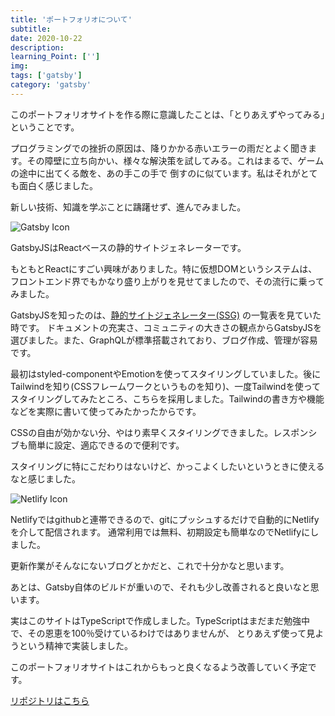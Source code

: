 ```yaml
---
title: 'ポートフォリオについて'
subtitle: 
date: 2020-10-22
description: 
learning_Point: ['']
img: 
tags: ['gatsby']
category: 'gatsby'
---
```



<Title>制作のポリシー</Title>

このポートフォリオサイトを作る際に意識したことは、「とりあえずやってみる」ということです。

プログラミングでの挫折の原因は、降りかかる赤いエラーの雨だとよく聞きます。その障壁に立ち向かい、様々な解決策を試してみる。これはまるで、ゲームの途中に出てくる敵を、あの手この手で
倒すのに似ています。私はそれがとても面白く感じました。

新しい技術、知識を学ぶことに躊躇せず、進んでみました。



<Title>GatsbyJS</Title>

![Gatsby Icon](./Gatsby_Logo.png)

GatsbyJSはReactベースの静的サイトジェネレーターです。

もともとReactにすごい興味がありました。特に仮想DOMというシステムは、フロントエンド界でもかなり盛り上がりを見せてましたので、その流行に乗ってみました。

GatsbyJSを知ったのは、<a href="https://jamstack.org/generators/" target="_blank"  rel="noopener noreferrer">静的サイトジェネレーター(SSG)</a> の一覧表を見ていた時です。 ドキュメントの充実さ、コミュニティの大きさの観点からGatsbyJSを選びました。また、GraphQLが標準搭載されており、ブログ作成、管理が容易です。


<Title>Tailwind によるスタイリング</Title>

最初はstyled-componentやEmotionを使ってスタイリングしていました。後にTailwindを知り(CSSフレームワークというものを知り)、一度Tailwindを使って
スタイリングしてみたところ、こちらを採用しました。Tailwindの書き方や機能などを実際に書いて使ってみたかったからです。

CSSの自由が効かない分、やはり素早くスタイリングできました。レスポンシブも簡単に設定、適応できるので便利です。

スタイリングに特にこだわりはないけど、かっこよくしたいというときに使えるなと感じました。

<Title>Netlify で自動ホスティング </Title>

![Netlify Icon](./Netlify.png)

Netlifyではgithubと連帯できるので、gitにプッシュするだけで自動的にNetlifyを介して配信されます。
通常利用では無料、初期設定も簡単なのでNetlifyにしました。

更新作業がそんなにないブログとかだと、これで十分かなと思います。

あとは、Gatsby自体のビルドが重いので、それも少し改善されると良いなと思います。

<Title>GitHubのレポジトリ</Title>

実はこのサイトはTypeScriptで作成しました。TypeScriptはまだまだ勉強中で、その恩恵を100％受けているわけではありませんが、
とりあえず使って見ようという精神で実装しました。

このポートフォリオサイトはこれからもっと良くなるよう改善していく予定です。

<a href="https://github.com/nako0215/new-nako-blog" target="_blank"  rel="noopener noreferrer">リポジトリはこちら</a>
